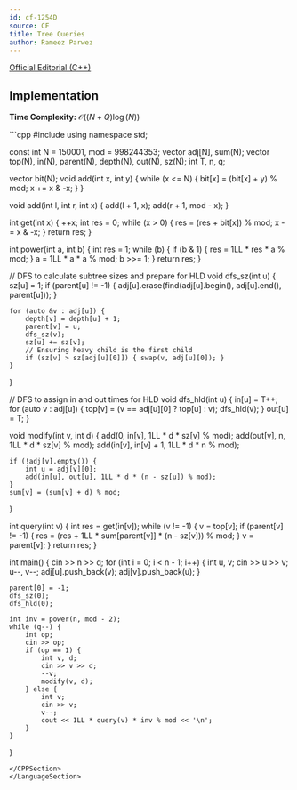 ```yaml
---
id: cf-1254D
source: CF
title: Tree Queries
author: Rameez Parwez
---
```


[Official Editorial (C++)](https://codeforces.com/blog/entry/71594)

## Implementation

**Time Complexity:** $\mathcal{O} ((N + Q) \log(N))$

<LanguageSection>
<CPPSection>
```cpp
#include <bits/stdc++.h>
using namespace std;

const int N = 150001, mod = 998244353;
vector<int> adj[N], sum(N);
vector<int> top(N), in(N), parent(N), depth(N), out(N), sz(N);
int T, n, q;

vector<int> bit(N);
void add(int x, int y) {
	while (x <= N) {
		bit[x] = (bit[x] + y) % mod;
		x += x & -x;
	}
}

void add(int l, int r, int x) {
	add(l + 1, x);
	add(r + 1, mod - x);
}

int get(int x) {
	++x;
	int res = 0;
	while (x > 0) {
		res = (res + bit[x]) % mod;
		x -= x & -x;
	}
	return res;
}

int power(int a, int b) {
	int res = 1;
	while (b) {
		if (b & 1) { res = 1LL * res * a % mod; }
		a = 1LL * a * a % mod;
		b >>= 1;
	}
	return res;
}

// DFS to calculate subtree sizes and prepare for HLD
void dfs_sz(int u) {
	sz[u] = 1;
	if (parent[u] != -1) {
		adj[u].erase(find(adj[u].begin(), adj[u].end(), parent[u]));
	}

	for (auto &v : adj[u]) {
		depth[v] = depth[u] + 1;
		parent[v] = u;
		dfs_sz(v);
		sz[u] += sz[v];
		// Ensuring heavy child is the first child
		if (sz[v] > sz[adj[u][0]]) { swap(v, adj[u][0]); }
	}
}

// DFS to assign in and out times for HLD
void dfs_hld(int u) {
	in[u] = T++;
	for (auto v : adj[u]) {
		top[v] = (v == adj[u][0] ? top[u] : v);
		dfs_hld(v);
	}
	out[u] = T;
}

void modify(int v, int d) {
	add(0, in[v], 1LL * d * sz[v] % mod);
	add(out[v], n, 1LL * d * sz[v] % mod);
	add(in[v], in[v] + 1, 1LL * d * n % mod);

	if (!adj[v].empty()) {
		int u = adj[v][0];
		add(in[u], out[u], 1LL * d * (n - sz[u]) % mod);
	}
	sum[v] = (sum[v] + d) % mod;
}

int query(int v) {
	int res = get(in[v]);
	while (v != -1) {
		v = top[v];
		if (parent[v] != -1) {
			res = (res + 1LL * sum[parent[v]] * (n - sz[v])) % mod;
		}
		v = parent[v];
	}
	return res;
}

int main() {
	cin >> n >> q;
	for (int i = 0; i < n - 1; i++) {
		int u, v;
		cin >> u >> v;
		u--, v--;
		adj[u].push_back(v);
		adj[v].push_back(u);
	}

	parent[0] = -1;
	dfs_sz(0);
	dfs_hld(0);

	int inv = power(n, mod - 2);
	while (q--) {
		int op;
		cin >> op;
		if (op == 1) {
			int v, d;
			cin >> v >> d;
			--v;
			modify(v, d);
		} else {
			int v;
			cin >> v;
			v--;
			cout << 1LL * query(v) * inv % mod << '\n';
		}
	}
}
```
</CPPSection>
</LanguageSection>
